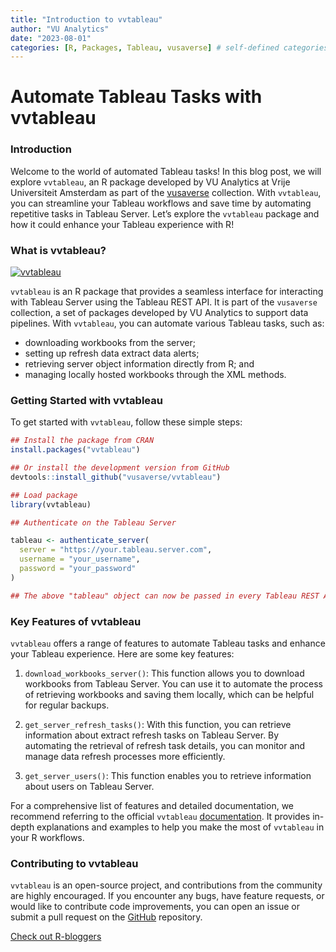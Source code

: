 ```yaml
---
title: "Introduction to vvtableau"
author: "VU Analytics"
date: "2023-08-01"
categories: [R, Packages, Tableau, vusaverse] # self-defined categories
---
```


# Automate Tableau Tasks with vvtableau

### Introduction

Welcome to the world of automated Tableau tasks! In this blog post, we will explore `vvtableau`, an R package developed by VU Analytics at Vrije Universiteit Amsterdam as part of the [vusaverse](https://github.com/vusaverse) collection. With `vvtableau`, you can streamline your Tableau workflows and save time by automating repetitive tasks in Tableau Server. Let's explore the `vvtableau` package and how it could enhance your Tableau experience with R!

### What is vvtableau?

[![vvtableau](/assets/hex-vvtableau.png)](https://vusaverse.github.io/vvtableau/)

`vvtableau` is an R package that provides a seamless interface for interacting with Tableau Server using the Tableau REST API. It is part of the `vusaverse` collection, a set of packages developed by VU Analytics to support data pipelines. With `vvtableau`, you can automate various Tableau tasks, such as:

-   downloading workbooks from the server;
-   setting up refresh data extract data alerts;
-   retrieving server object information directly from R; and
-   managing locally hosted workbooks through the XML methods.

### Getting Started with vvtableau

To get started with `vvtableau`, follow these simple steps:

``` r
## Install the package from CRAN 
install.packages("vvtableau")

## Or install the development version from GitHub 
devtools::install_github("vusaverse/vvtableau")

## Load package 
library(vvtableau)

## Authenticate on the Tableau Server

tableau <- authenticate_server(
  server = "https://your.tableau.server.com",
  username = "your_username",
  password = "your_password" 
) 

## The above "tableau" object can now be passed in every Tableau REST API method.
```

### Key Features of vvtableau

`vvtableau` offers a range of features to automate Tableau tasks and enhance your Tableau experience. Here are some key features:

1.  `download_workbooks_server()`: This function allows you to download workbooks from Tableau Server. You can use it to automate the process of retrieving workbooks and saving them locally, which can be helpful for regular backups.

2.  `get_server_refresh_tasks()`: With this function, you can retrieve information about extract refresh tasks on Tableau Server. By automating the retrieval of refresh task details, you can monitor and manage data refresh processes more efficiently.

3.  `get_server_users()`: This function enables you to retrieve information about users on Tableau Server.

For a comprehensive list of features and detailed documentation, we recommend referring to the official `vvtableau` [documentation](https://vusaverse.github.io/vvtableau/ "https://vusaverse.github.io/vvtableau/"). It provides in-depth explanations and examples to help you make the most of `vvtableau` in your R workflows.

### Contributing to vvtableau

`vvtableau` is an open-source project, and contributions from the community are highly encouraged. If you encounter any bugs, have feature requests, or would like to contribute code improvements, you can open an issue or submit a pull request on the [GitHub](https://github.com/vusaverse/vvtableau "https://github.com/vusaverse/vvtableau") repository.


[Check out R-bloggers](https://www.r-bloggers.com/)
